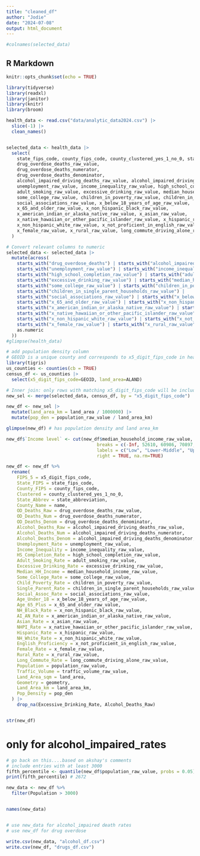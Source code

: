 ```yaml
---
title: "cleaned_df"
author: "Jodie"
date: "2024-07-08"
output: html_document
---
```



```r
#colnames(selected_data)
```

## R Markdown

```r
knitr::opts_chunk$set(echo = TRUE)
```


```r
library(tidyverse)
library(readxl)
library(janitor)
library(knitr)
library(broom)


```


```r
health_data <- read.csv("data/analytic_data2024.csv") |> 
  slice(-1) |>
  clean_names()


selected_data <- health_data |> 
  select(
    state_fips_code, county_fips_code, county_clustered_yes_1_no_0, state_abbreviation, name, x5_digit_fips_code,
    drug_overdose_deaths_raw_value, 
    drug_overdose_deaths_numerator, 
    drug_overdose_deaths_denominator,
    alcohol_impaired_driving_deaths_raw_value, alcohol_impaired_driving_deaths_numerator, alcohol_impaired_driving_deaths_denominator,
    unemployment_raw_value, income_inequality_raw_value, high_school_completion_raw_value, 
    adult_smoking_raw_value, excessive_drinking_raw_value, median_household_income_raw_value,
    some_college_raw_value, children_in_poverty_raw_value, children_in_single_parent_households_raw_value,
    social_associations_raw_value, x_below_18_years_of_age_raw_value, 
    x_65_and_older_raw_value, x_non_hispanic_black_raw_value, 
    x_american_indian_or_alaska_native_raw_value, x_asian_raw_value, 
    x_native_hawaiian_or_other_pacific_islander_raw_value, x_hispanic_raw_value, 
    x_non_hispanic_white_raw_value, x_not_proficient_in_english_raw_value,
    x_female_raw_value, x_rural_raw_value, long_commute_driving_alone_raw_value, population_raw_value, traffic_volume_raw_value
  )

# Convert relevant columns to numeric
selected_data <- selected_data |> 
  mutate(across(
    starts_with("drug_overdose_deaths") | starts_with("alcohol_impaired_driving_deaths") |
    starts_with("unemployment_raw_value") | starts_with("income_inequality_raw_value") | 
    starts_with("high_school_completion_raw_value") | starts_with("adult_smoking_raw_value") |
    starts_with("excessive_drinking_raw_value") | starts_with("median_household_income_raw_value") |
    starts_with("some_college_raw_value") | starts_with("children_in_poverty_raw_value") | 
    starts_with("children_in_single_parent_households_raw_value") | 
    starts_with("social_associations_raw_value") | starts_with("x_below_18_years_of_age_raw_value") | 
    starts_with("x_65_and_older_raw_value") | starts_with("x_non_hispanic_black_raw_value") | 
    starts_with("x_american_indian_or_alaska_native_raw_value") | starts_with("x_asian_raw_value") | 
    starts_with("x_native_hawaiian_or_other_pacific_islander_raw_value") | starts_with("x_hispanic_raw_value") | 
    starts_with("x_non_hispanic_white_raw_value") | starts_with("x_not_proficient_in_english_raw_value") | 
    starts_with("x_female_raw_value") | starts_with("x_rural_raw_value") | starts_with("population_raw_value") | starts_with("long_commute_driving_alone_raw_value") | starts_with("traffic_volume_raw_value"), 
    as.numeric
  )) 
#glimpse(health_data)

# add population density column
# GEOID is a unique county and corresponds to x5_digit_fips_code in health_data
library(tigris)
us_counties <- counties(cb = TRUE)
census_df <- us_counties |>
  select(x5_digit_fips_code=GEOID, land_area=ALAND)

# Inner join: only rows with matching x5_digit_fips_code will be included
new_sel <- merge(selected_data, census_df, by = "x5_digit_fips_code")

new_df <- new_sel |>
  mutate(land_area_km = land_area / 1000000) |>
  mutate(pop_den = population_raw_value / land_area_km)

glimpse(new_df) # has population density and land area_km
```


```r
new_df$`Income level` <- cut(new_df$median_household_income_raw_value,
                                  breaks = c(-Inf, 52610, 60986, 70897, Inf),
                                  labels = c("Low", "Lower-Middle", "Upper-Middle", "High"),
                                  right = TRUE, na.rm=TRUE)

new_df <- new_df %>%
  rename(
    FIPS_5 = x5_digit_fips_code,
    State_FIPS = state_fips_code,
    County_FIPS = county_fips_code,
    Clustered = county_clustered_yes_1_no_0,
    State_Abbrev = state_abbreviation,
    County_Name = name,
    OD_Deaths_Raw = drug_overdose_deaths_raw_value,
    OD_Deaths_Num = drug_overdose_deaths_numerator,
    OD_Deaths_Denom = drug_overdose_deaths_denominator,
    Alcohol_Deaths_Raw = alcohol_impaired_driving_deaths_raw_value,
    Alcohol_Deaths_Num = alcohol_impaired_driving_deaths_numerator,
    Alcohol_Deaths_Denom = alcohol_impaired_driving_deaths_denominator,
    Unemployment_Rate = unemployment_raw_value,
    Income_Inequality = income_inequality_raw_value,
    HS_Completion_Rate = high_school_completion_raw_value,
    Adult_Smoking_Rate = adult_smoking_raw_value,
    Excessive_Drinking_Rate = excessive_drinking_raw_value,
    Median_HH_Income = median_household_income_raw_value,
    Some_College_Rate = some_college_raw_value,
    Child_Poverty_Rate = children_in_poverty_raw_value,
    Single_Parent_Rate = children_in_single_parent_households_raw_value,
    Social_Assoc_Rate = social_associations_raw_value,
    Age_Under_18 = x_below_18_years_of_age_raw_value,
    Age_65_Plus = x_65_and_older_raw_value,
    NH_Black_Rate = x_non_hispanic_black_raw_value,
    AI_AN_Rate = x_american_indian_or_alaska_native_raw_value,
    Asian_Rate = x_asian_raw_value,
    NHPI_Rate = x_native_hawaiian_or_other_pacific_islander_raw_value,
    Hispanic_Rate = x_hispanic_raw_value,
    NH_White_Rate = x_non_hispanic_white_raw_value,
    English_Proficiency = x_not_proficient_in_english_raw_value,
    Female_Rate = x_female_raw_value,
    Rural_Rate = x_rural_raw_value,
    Long_Commute_Rate = long_commute_driving_alone_raw_value,
    Population = population_raw_value,
    Traffic_Volume = traffic_volume_raw_value,
    Land_Area_sqm = land_area,
    Geometry = geometry,
    Land_Area_km = land_area_km,
    Pop_Density = pop_den
  ) |> 
    drop_na(Excessive_Drinking_Rate, Alcohol_Deaths_Raw)


str(new_df)
```

# only for alcohol_impaired_rates
```r
# go back on this....based on akshay's comments 
# include entries with at least 3000
fifth_percentile <- quantile(new_df$population_raw_value, probs = 0.05)
print(fifth_percentile) # 2672

new_data <- new_df %>%
  filter(Population > 3000)


names(new_data)


# use new_data for alcohol_impaired death rates
# use new_df for drug overdose 
```

```r
write.csv(new_data, "alcohol_df.csv")
write.csv(new_df, "drugs_df.csv")
```


